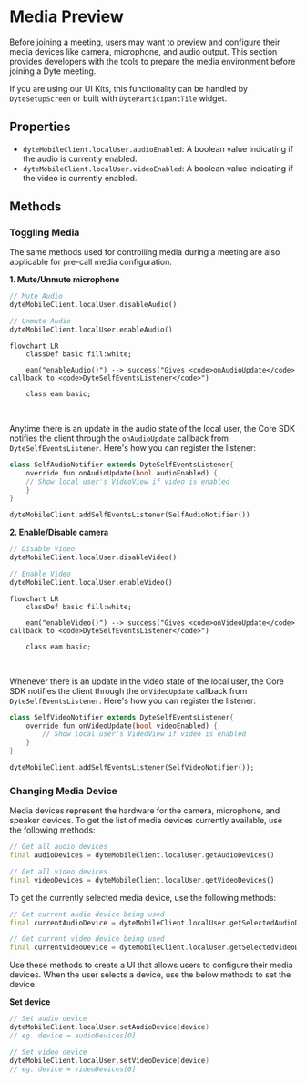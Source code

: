 # Media Preview

Before joining a meeting, users may want to preview and configure their media devices like camera, microphone, and audio output.
This section provides developers with the tools to prepare the media environment before joining a Dyte meeting.

If you are using our UI Kits, this functionality can be handled by `DyteSetupScreen` or built with `DyteParticipantTile` widget.

## Properties

- `dyteMobileClient.localUser.audioEnabled`: A <span className="tag-orange">boolean</span> value indicating if the audio is currently enabled.
- `dyteMobileClient.localUser.videoEnabled`: A <span className="tag-orange">boolean</span> value indicating if the video is currently enabled.

## Methods

### Toggling Media

The same methods used for controlling media during a meeting are also applicable for pre-call media configuration.

**1. Mute/Unmute microphone**

```dart
// Mute Audio
dyteMobileClient.localUser.disableAudio()

// Unmute Audio
dyteMobileClient.localUser.enableAudio()

```

```mermaid
flowchart LR
    classDef basic fill:white;

    eam("enableAudio()") --> success("Gives <code>onAudioUpdate</code> callback to <code>DyteSelfEventsListener</code>")

    class eam basic;
```

<br />

Anytime there is an update in the audio state of the local user, the Core SDK notifies the client through the `onAudioUpdate` callback
from `DyteSelfEventsListener`. Here's how you can register the listener:

```dart
class SelfAudioNotifier extends DyteSelfEventsListener{
    override fun onAudioUpdate(bool audioEnabled) {
    // Show local user's VideoView if video is enabled
    }
}

dyteMobileClient.addSelfEventsListener(SelfAudioNotifier())
```

**2. Enable/Disable camera**

```dart
// Disable Video
dyteMobileClient.localUser.disableVideo()

// Enable Video
dyteMobileClient.localUser.enableVideo()
```

```mermaid
flowchart LR
    classDef basic fill:white;

    eam("enableVideo()") --> success("Gives <code>onVideoUpdate</code> callback to <code>DyteSelfEventsListener</code>")

    class eam basic;
```

<br />

Whenever there is an update in the video state of the local user, the Core SDK notifies the client through the `onVideoUpdate` callback
from `DyteSelfEventsListener`. Here's how you can register the listener:

```dart
class SelfVideoNotifier extends DyteSelfEventsListener{
    override fun onVideoUpdate(bool videoEnabled) {
        // Show local user's VideoView if video is enabled
    }
}

dyteMobileClient.addSelfEventsListener(SelfVideoNotifier());
```

### Changing Media Device

Media devices represent the hardware for the camera, microphone, and speaker devices. To get the list of media devices currently
available, use the following methods:

```dart
// Get all audio devices
final audioDevices = dyteMobileClient.localUser.getAudioDevices()

// Get all video devices
final videoDevices = dyteMobileClient.localUser.getVideoDevices()
```

To get the currently selected media device, use the following methods:

```dart
// Get current audio device being used
final currentAudioDevice = dyteMobileClient.localUser.getSelectedAudioDevice()

// Get current video device being used
final currentVideoDevice = dyteMobileClient.localUser.getSelectedVideoDevice()
```

Use these methods to create a UI that allows users to configure their media devices. When the user selects a device, use the below methods to set the device.

**Set device**

```kotlin
// Set audio device
dyteMobileClient.localUser.setAudioDevice(device)
// eg. device = audioDevices[0]

// Set video device
dyteMobileClient.localUser.setVideoDevice(device)
// eg. device = videoDevices[0]
```
